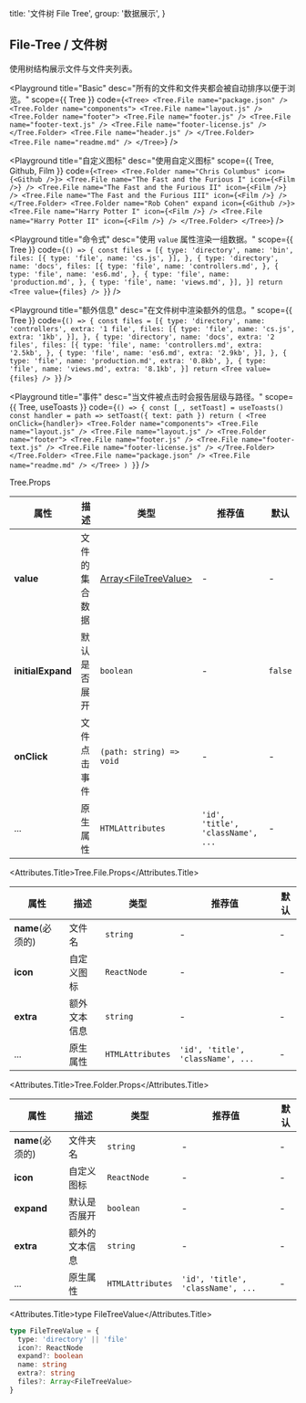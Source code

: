 
  title: '文件树 File Tree',
  group: '数据展示',
}

## File-Tree / 文件树

使用树结构展示文件与文件夹列表。

<Playground
  title="Basic"
  desc="所有的文件和文件夹都会被自动排序以便于浏览。"
  scope={{ Tree }}
  code={`
<Tree>
  <Tree.File name="package.json" />
  <Tree.Folder name="components">
    <Tree.File name="layout.js" />
    <Tree.Folder name="footer">
      <Tree.File name="footer.js" />
      <Tree.File name="footer-text.js" />
      <Tree.File name="footer-license.js" />
    </Tree.Folder>
    <Tree.File name="header.js" />
  </Tree.Folder>
  <Tree.File name="readme.md" />
</Tree>
`}
/>

<Playground
  title="自定义图标"
  desc="使用自定义图标"
  scope={{ Tree, Github, Film }}
  code={`
<Tree>
  <Tree.Folder name="Chris Columbus" icon={<Github />}>
    <Tree.File name="The Fast and the Furious I" icon={<Film />} />
    <Tree.File name="The Fast and the Furious II" icon={<Film />} />
    <Tree.File name="The Fast and the Furious III" icon={<Film />} />
  </Tree.Folder>
  <Tree.Folder name="Rob Cohen" expand icon={<Github />}>
    <Tree.File name="Harry Potter I" icon={<Film />} />
    <Tree.File name="Harry Potter II" icon={<Film />} />
  </Tree.Folder>
</Tree>
`}
/>

<Playground
  title="命令式"
  desc="使用 `value` 属性渲染一组数据。"
  scope={{ Tree }}
  code={`
() => {
  const files = [{
    type: 'directory',
    name: 'bin',
    files: [{
      type: 'file',
      name: 'cs.js',
    }],
  }, {
    type: 'directory',
    name: 'docs',
    files: [{
      type: 'file',
      name: 'controllers.md',
    }, {
      type: 'file',
      name: 'es6.md',
    }, {
      type: 'file',
      name: 'production.md',
    }, {
      type: 'file',
      name: 'views.md',
    }],
  }]
  return <Tree value={files} />
}
`}
/>

<Playground
  title="额外信息"
  desc="在文件树中渲染额外的信息。"
  scope={{ Tree }}
  code={`
() => {
  const files = [{
    type: 'directory',
    name: 'controllers',
    extra: '1 file',
    files: [{
      type: 'file',
      name: 'cs.js',
      extra: '1kb',
    }],
  }, {
    type: 'directory',
    name: 'docs',
    extra: '2 files',
    files: [{
      type: 'file',
      name: 'controllers.md',
      extra: '2.5kb',
    }, {
      type: 'file',
      name: 'es6.md',
      extra: '2.9kb',
    }],
  }, {
     type: 'file',
     name: 'production.md',
     extra: '0.8kb',
   }, {
     type: 'file',
     name: 'views.md',
     extra: '8.1kb',
   }]
  return <Tree value={files} />
}
`}
/>

<Playground
  title="事件"
  desc="当文件被点击时会报告层级与路径。"
  scope={{ Tree, useToasts }}
  code={`
() => {
  const [_, setToast] = useToasts()
  const handler = path => setToast({ text: path })
  return (
    <Tree onClick={handler}>
      <Tree.Folder name="components">
        <Tree.File name="layout.js" />
        <Tree.File name="layout.js" />
        <Tree.Folder name="footer">
          <Tree.File name="footer.js" />
          <Tree.File name="footer-text.js" />
          <Tree.File name="footer-license.js" />
        </Tree.Folder>
      </Tree.Folder>
      <Tree.File name="package.json" />
      <Tree.File name="readme.md" />
    </Tree>
  )
}
`}
/>

<Attributes edit="/pages/zh-cn/components/file-tree.mdx">
<Attributes.Title>Tree.Props</Attributes.Title>

| 属性              | 描述           | 类型                                         | 推荐值                            | 默认    |
| ----------------- | -------------- | -------------------------------------------- | --------------------------------- | ------- |
| **value**         | 文件的集合数据 | [Array<FileTreeValue\>](#type-filetreevalue) | -                                 | -       |
| **initialExpand** | 默认是否展开   | `boolean`                                    | -                                 | `false` |
| **onClick**       | 文件点击事件   | `(path: string) => void`                     | -                                 | -       |
| ...               | 原生属性       | `HTMLAttributes`                             | `'id', 'title', 'className', ...` | -       |

<Attributes.Title>Tree.File.Props</Attributes.Title>

| 属性             | 描述         | 类型             | 推荐值                            | 默认 |
| ---------------- | ------------ | ---------------- | --------------------------------- | ---- |
| **name**(必须的) | 文件名       | `string`         | -                                 | -    |
| **icon**        | 自定义图标     | `ReactNode`         | -                                 | -    |
| **extra**        | 额外文本信息 | `string`         | -                                 | -    |
| ...              | 原生属性     | `HTMLAttributes` | `'id', 'title', 'className', ...` | -    |

<Attributes.Title>Tree.Folder.Props</Attributes.Title>

| 属性             | 描述           | 类型             | 推荐值                            | 默认 |
| ---------------- | -------------- | ---------------- | --------------------------------- | ---- |
| **name**(必须的) | 文件夹名       | `string`         | -                                 | -    |
| **icon**        | 自定义图标      | `ReactNode`         | -                                 | -    |
| **expand**    | 默认是否展开 | `boolean`         | -                                 | -    |
| **extra**        | 额外的文本信息 | `string`         | -                                 | -    |
| ...              | 原生属性       | `HTMLAttributes` | `'id', 'title', 'className', ...` | -    |

<Attributes.Title>type FileTreeValue</Attributes.Title>

```ts
type FileTreeValue = {
  type: 'directory' || 'file'
  icon?: ReactNode
  expand?: boolean
  name: string
  extra?: string
  files?: Array<FileTreeValue>
}
```

</Attributes>

